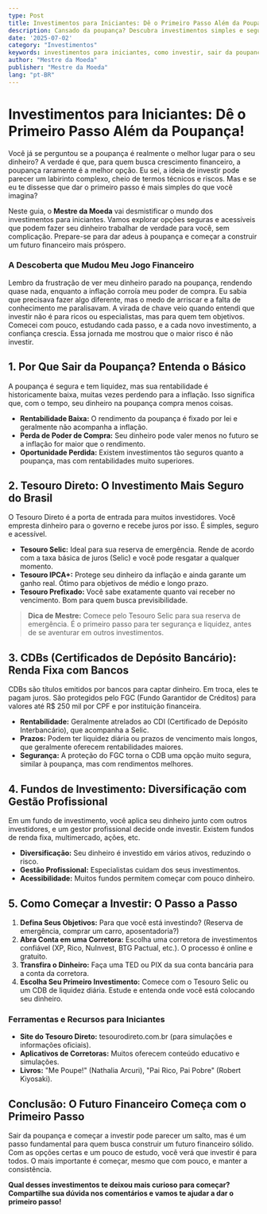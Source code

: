 ```yaml
---
type: Post
title: Investimentos para Iniciantes: Dê o Primeiro Passo Além da Poupança!
description: Cansado da poupança? Descubra investimentos simples e seguros para iniciantes, e comece a construir seu futuro financeiro com inteligência.
date: '2025-07-02'
category: "Investimentos"
keywords: investimentos para iniciantes, como investir, sair da poupança, renda fixa, tesouro direto, cdb, fundos de investimento
author: "Mestre da Moeda"
publisher: "Mestre da Moeda"
lang: "pt-BR"
---
```



# Investimentos para Iniciantes: Dê o Primeiro Passo Além da Poupança!

Você já se perguntou se a poupança é realmente o melhor lugar para o seu dinheiro? A verdade é que, para quem busca crescimento financeiro, a poupança raramente é a melhor opção. Eu sei, a ideia de investir pode parecer um labirinto complexo, cheio de termos técnicos e riscos. Mas e se eu te dissesse que dar o primeiro passo é mais simples do que você imagina?

Neste guia, o **Mestre da Moeda** vai desmistificar o mundo dos investimentos para iniciantes. Vamos explorar opções seguras e acessíveis que podem fazer seu dinheiro trabalhar de verdade para você, sem complicação. Prepare-se para dar adeus à poupança e começar a construir um futuro financeiro mais próspero.

### A Descoberta que Mudou Meu Jogo Financeiro

Lembro da frustração de ver meu dinheiro parado na poupança, rendendo quase nada, enquanto a inflação corroía meu poder de compra. Eu sabia que precisava fazer algo diferente, mas o medo de arriscar e a falta de conhecimento me paralisavam. A virada de chave veio quando entendi que investir não é para ricos ou especialistas, mas para quem tem objetivos. Comecei com pouco, estudando cada passo, e a cada novo investimento, a confiança crescia. Essa jornada me mostrou que o maior risco é não investir.

## 1. Por Que Sair da Poupança? Entenda o Básico

A poupança é segura e tem liquidez, mas sua rentabilidade é historicamente baixa, muitas vezes perdendo para a inflação. Isso significa que, com o tempo, seu dinheiro na poupança compra menos coisas.

*   **Rentabilidade Baixa:** O rendimento da poupança é fixado por lei e geralmente não acompanha a inflação.
*   **Perda de Poder de Compra:** Seu dinheiro pode valer menos no futuro se a inflação for maior que o rendimento.
*   **Oportunidade Perdida:** Existem investimentos tão seguros quanto a poupança, mas com rentabilidades muito superiores.

## 2. Tesouro Direto: O Investimento Mais Seguro do Brasil

O Tesouro Direto é a porta de entrada para muitos investidores. Você empresta dinheiro para o governo e recebe juros por isso. É simples, seguro e acessível.

*   **Tesouro Selic:** Ideal para sua reserva de emergência. Rende de acordo com a taxa básica de juros (Selic) e você pode resgatar a qualquer momento.
*   **Tesouro IPCA+:** Protege seu dinheiro da inflação e ainda garante um ganho real. Ótimo para objetivos de médio e longo prazo.
*   **Tesouro Prefixado:** Você sabe exatamente quanto vai receber no vencimento. Bom para quem busca previsibilidade.

> **Dica de Mestre:** Comece pelo Tesouro Selic para sua reserva de emergência. É o primeiro passo para ter segurança e liquidez, antes de se aventurar em outros investimentos.

<Ad slot="6922916787" />

## 3. CDBs (Certificados de Depósito Bancário): Renda Fixa com Bancos

CDBs são títulos emitidos por bancos para captar dinheiro. Em troca, eles te pagam juros. São protegidos pelo FGC (Fundo Garantidor de Créditos) para valores até R$ 250 mil por CPF e por instituição financeira.

*   **Rentabilidade:** Geralmente atrelados ao CDI (Certificado de Depósito Interbancário), que acompanha a Selic.
*   **Prazos:** Podem ter liquidez diária ou prazos de vencimento mais longos, que geralmente oferecem rentabilidades maiores.
*   **Segurança:** A proteção do FGC torna o CDB uma opção muito segura, similar à poupança, mas com rendimentos melhores.

## 4. Fundos de Investimento: Diversificação com Gestão Profissional

Em um fundo de investimento, você aplica seu dinheiro junto com outros investidores, e um gestor profissional decide onde investir. Existem fundos de renda fixa, multimercado, ações, etc.

*   **Diversificação:** Seu dinheiro é investido em vários ativos, reduzindo o risco.
*   **Gestão Profissional:** Especialistas cuidam dos seus investimentos.
*   **Acessibilidade:** Muitos fundos permitem começar com pouco dinheiro.

## 5. Como Começar a Investir: O Passo a Passo

1.  **Defina Seus Objetivos:** Para que você está investindo? (Reserva de emergência, comprar um carro, aposentadoria?)
2.  **Abra Conta em uma Corretora:** Escolha uma corretora de investimentos confiável (XP, Rico, NuInvest, BTG Pactual, etc.). O processo é online e gratuito.
3.  **Transfira o Dinheiro:** Faça uma TED ou PIX da sua conta bancária para a conta da corretora.
4.  **Escolha Seu Primeiro Investimento:** Comece com o Tesouro Selic ou um CDB de liquidez diária. Estude e entenda onde você está colocando seu dinheiro.

### Ferramentas e Recursos para Iniciantes

*   **Site do Tesouro Direto:** tesourodireto.com.br (para simulações e informações oficiais).
*   **Aplicativos de Corretoras:** Muitos oferecem conteúdo educativo e simulações.
*   **Livros:** "Me Poupe!" (Nathalia Arcuri), "Pai Rico, Pai Pobre" (Robert Kiyosaki).

## Conclusão: O Futuro Financeiro Começa com o Primeiro Passo

Sair da poupança e começar a investir pode parecer um salto, mas é um passo fundamental para quem busca construir um futuro financeiro sólido. Com as opções certas e um pouco de estudo, você verá que investir é para todos. O mais importante é começar, mesmo que com pouco, e manter a consistência.

**Qual desses investimentos te deixou mais curioso para começar? Compartilhe sua dúvida nos comentários e vamos te ajudar a dar o primeiro passo!**